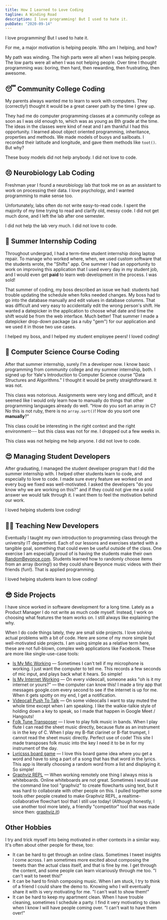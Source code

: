 ```yaml
---
title: How I Learned to Love Coding
tagline: A Winding Road
description: I love programming! But I used to hate it.
pubDate: "2020-09-14"
---
```


I love programming! But I used to hate it.

For me, a major motivation is helping people. Who am I helping, and how?

My path was winding. The high parts were all when I was helping people. The low parts were all when I was not helping people. Over time I thought programming was: boring, then hard, then rewarding, then frustrating, then awesome.

## 😴 Community College Coding

My parents always wanted me to learn to work with computers. They (correctly!) thought it would be a great career path by the time I grew up.

They had me do computer programming classes at a community college as soon as I was old enough to, which was as young as 8th grade at the time. The ideas in the classes were kind of neat and I am thankful I had this opportunity. I learned about object oriented programming, inheritance, properties and methods. We made models of buoys and sailboats. I recorded their latitude and longitude, and gave them methods like `toot()`. But why?

These buoy models did not help anybody. I did not love to code.

## 😣 Neurobiology Lab Coding

Freshman year I found a neurobiology lab that took me on as an assistant to work on processing their data. I love psychology, and I wanted programming to make sense too.

Unfortunately, labs often do not write easy-to-read code. I spent the majority of my time trying to read and clarify old, messy code. I did not get much done, and I left the lab after one semester.

I did not help the lab very much. I did not love to code.

## 🤩 Summer Internship Coding

Throughout undergrad, I had a term-time student internship doing laptop repair. To manage who worked where, when, we used custom software that the students wrote, the "Shifts" app. One summer I had an opportunity to work on improving this application that I used every day in my student job, and I would even get **paid** to learn web development in the process. I was sold!

That summer of coding, my boss described an issue we had: students had trouble updating the schedule when folks needed changes. My boss had to go into the database manually and edit values in database columns. That was difficult and very easy to accidentally edit the wrong person's shift. He wanted a datepicker in the application to choose what date and time the shift would be from the web interface. Much better! That summer I made a datepicker drop-down package (as a ruby "gem") for our application and we used it in those two use cases.

I helped my boss, and I helped my student employee peers! I loved coding!

## 😤 Computer Science Course Coding

After that summer internship, surely I'm a developer now. I know basic programming from community college and my summer internship, both. I signed up for Yale's Introduction to Computer Science course "Data Structures and Algorithms." I thought it would be pretty straightforward. It was not.

This class was notorious. Assignments were very long and difficult, and it seemed like I would only learn how to manually do things that other programming languages already do well. "How do you sort an array in C? No this is not ruby, there is no `array.sort()`! How do you sort one **manually**?"

This class could be interesting in the right context and the right environment--- but this class was not for me. I dropped out a few weeks in.

This class was not helping me help anyone. I did not love to code.

## 😍 Managing Student Developers

After graduating, I managed the student developer program that I did the summer internship with. I helped other students learn to code, and especially to love to code. I made sure every feature we worked on and every bug we fixed was well-motivated. I asked the developers "do you know why we are working on this?" and if they could not give me a solid answer we would talk through it. I want them to feel the motivation behind our work.

I loved helping students love coding!

## 👨‍🏫 Teaching New Developers

Eventually I taught my own introduction to programming class through the university IT department. Each of our lessons and exercises started with a tangible goal, something that could even be useful outside of the class. One exercise I am especially proud of is having the students make their own [RandomBeyonce.com](http://randombeyonce.com/). Students learned how to randomly choose items from an array (boring!) so they could share Beyonce music videos with their friends (fun!). That is applied programming.

I loved helping students learn to love coding!

## 😎 Side Projects

I have since worked in software development for a long time. Lately as a Product Manager I do not write as much code myself. Instead, I work on choosing what features the team works on. I still always like explaining the why.

When I do code things lately, they are small side projects. I love solving actual problems with a bit of code. Here are some of my more simple but well-motivated side projects. I am using simple as a relative term here, these are not full-blown, complex web applications like Facebook. These are more like single-use-case tools:

- [Is My Mic Working](https://ismymicworking.com) — Sometimes I can't tell if my microphone is working. I just want the computer to tell me. This records a few seconds of mic input, and plays back what it hears. So simple!
- [Is My Internet Working](https://github.com/caseywatts/electron-ping) — On every videocall, someone asks "oh is it my internet or yours?" — the computer can know this! I made a tiny app that messages google.com every second to see if the internet is up for me. When it gets spotty on my end, I get a notification.
- [Videocall Push To Talk](http://caseywatts.com/ptt) — On some videocalls I want to stay muted the whole time except when I am speaking. I like the walkie-talkie style of holding down a key to speak, so I made that happen in Google Meet / Hangouts!
- [Folk Tune Transposer](https://folktunetransposer.com) — I love to play folk music in bands. When I play flute I can read the sheet music directly, because flute as an instrument is in the key of C. When I play my B-flat clarinet or B-flat trumpet, I cannot read the sheet music directly. Perfect use of code! This site I made transposes folk music into the key I need it to be in for my instrument of the day.
- [Lyricsss board game](https://lyricsss.netlify.app) — I love this board game idea where you get a word and have to sing a part of a song that has that word in the lyrics. This app is literally choosing a random word from a list and displaying it. So simple!
- [Graphviz REPL](http://www.graphvizrepl.com) — When working remotely one thing I always miss is whiteboards. Online whiteboards are not great. Sometimes I would use the command line tool "graphviz" to create flowcharts using text, but it was hard to collaborate with other people on this. I pulled together some tools other people created to make Graphviz REPL, a realtime-collaborative flowchart tool that I still use today! (Although honestly, I use another tool more lately, a friendly "competitor" tool that was made since then: [graphviz.it](http://graphviz.it))

## Other Hobbies

I try and trick myself into being motivated in other contexts in a similar way. It's often about other people for these, too:

- It can be hard to get through an online class. Sometimes I tweet insights I come across. I am sometimes more excited about composing the tweets than the actual class itself, and that is fine by me. I get through the content, and some people can learn vicariously through me too. "I can't wait to tweet this!"
- It can be hard to finish composing music. When I am stuck, I try to think of a friend I could share the demo to. Knowing who I will eventually share it with is very motivating for me. "I can't wait to show them!"
- It can be hard to keep my apartment clean. When I have trouble cleaning, sometimes I schedule a party. I find it very motivating to clean when I know I will have people coming over. "I can't wait to have them over!"
